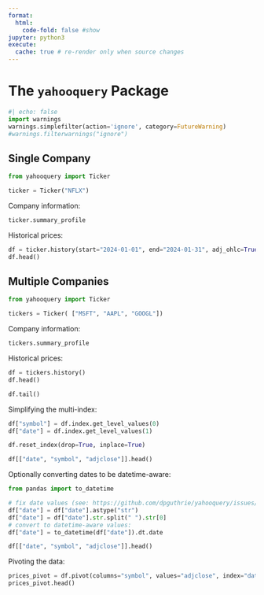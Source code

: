 ```yaml
---
format:
  html:
    code-fold: false #show
jupyter: python3
execute:
  cache: true # re-render only when source changes
---
```


# The `yahooquery` Package



```python
#| echo: false
import warnings
warnings.simplefilter(action='ignore', category=FutureWarning)
#warnings.filterwarnings("ignore")
```

## Single Company

```python
from yahooquery import Ticker

ticker = Ticker("NFLX")
```

Company information:

```python
ticker.summary_profile
```

Historical prices:


```python
df = ticker.history(start="2024-01-01", end="2024-01-31", adj_ohlc=True)
df.head()
```


## Multiple Companies

```python
from yahooquery import Ticker

tickers = Ticker( ["MSFT", "AAPL", "GOOGL"])
```

Company information:

```python
tickers.summary_profile
```

Historical prices:

```python
df = tickers.history()
df.head()
```

```python
df.tail()
```

Simplifying the multi-index:

```python
df["symbol"] = df.index.get_level_values(0)
df["date"] = df.index.get_level_values(1)

df.reset_index(drop=True, inplace=True)

df[["date", "symbol", "adjclose"]].head()
```

Optionally converting dates to be datetime-aware:

```python
from pandas import to_datetime

# fix date values (see: https://github.com/dpguthrie/yahooquery/issues/210)
df["date"] = df["date"].astype("str")
df["date"] = df["date"].str.split(" ").str[0]
# convert to datetime-aware values:
df["date"] = to_datetime(df["date"]).dt.date

df[["date", "symbol", "adjclose"]].head()
```

Pivoting the data:

```python
prices_pivot = df.pivot(columns="symbol", values="adjclose", index="date")
prices_pivot.head()
```
